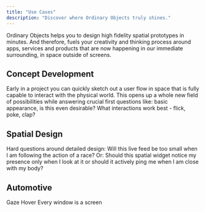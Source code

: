 ```yaml
---
title: "Use Cases"
description: "Discover where Ordinary Objects truly shines."
---
```



Ordinary Objects helps you to design high fidelity spatial prototypes in minutes. And therefore, fuels your creativity and thinking process around apps, services and products that are now happening in our immediate surrounding, in space outside of screens.

## Concept Development
Early in a project you can quickly sketch out a user flow in space that is fully capable to interact with the physical world. This opens up a whole new field of possibilities while answering crucial first questions like: basic appearance, is this even desirable? What interactions work best - flick, poke, clap?

## Spatial Design
Hard questions around detailed design:
Will this live feed be too small when I am following the action of a race? Or: Should this spatial widget notice my presence only when I look at it or should it actively ping me when I am close with my body?

## Automotive
Gaze 
Hover
Every window is a screen